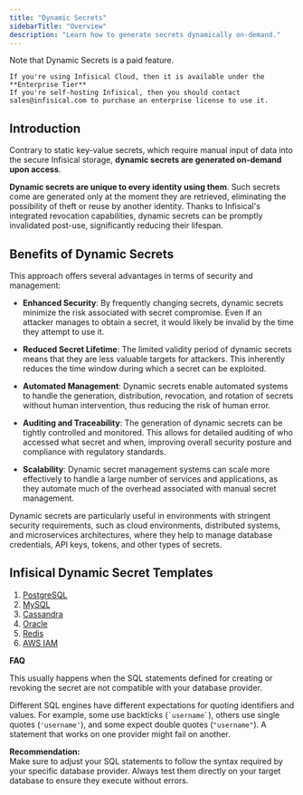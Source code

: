 ```yaml
---
title: "Dynamic Secrets"
sidebarTitle: "Overview"
description: "Learn how to generate secrets dynamically on-demand."
---
```


<Info>
    Note that Dynamic Secrets is a paid feature.

    If you're using Infisical Cloud, then it is available under the **Enterprise Tier** 
    If you're self-hosting Infisical, then you should contact sales@infisical.com to purchase an enterprise license to use it.
</Info>

## Introduction

Contrary to static key-value secrets, which require manual input of data into the secure Infisical storage, **dynamic secrets are generated on-demand upon access**. 

**Dynamic secrets are unique to every identity using them**. Such secrets come are generated only at the moment they are retrieved, eliminating the possibility of theft or reuse by another identity. Thanks to Infisical's integrated revocation capabilities, dynamic secrets can be promptly invalidated post-use, significantly reducing their lifespan.

## Benefits of Dynamic Secrets

This approach offers several advantages in terms of security and management:

- **Enhanced Security**: By frequently changing secrets, dynamic secrets minimize the risk associated with secret compromise. Even if an attacker manages to obtain a secret, it would likely be invalid by the time they attempt to use it.

- **Reduced Secret Lifetime**: The limited validity period of dynamic secrets means that they are less valuable targets for attackers. This inherently reduces the time window during which a secret can be exploited.

- **Automated Management**: Dynamic secrets enable automated systems to handle the generation, distribution, revocation, and rotation of secrets without human intervention, thus reducing the risk of human error.

- **Auditing and Traceability**: The generation of dynamic secrets can be tightly controlled and monitored. This allows for detailed auditing of who accessed what secret and when, improving overall security posture and compliance with regulatory standards.

- **Scalability**: Dynamic secret management systems can scale more effectively to handle a large number of services and applications, as they automate much of the overhead associated with manual secret management.

Dynamic secrets are particularly useful in environments with stringent security requirements, such as cloud environments, distributed systems, and microservices architectures, where they help to manage database credentials, API keys, tokens, and other types of secrets.

## Infisical Dynamic Secret Templates

1. [PostgreSQL](./postgresql)
2. [MySQL](./mysql)
3. [Cassandra](./cassandra)
4. [Oracle](./oracle)
6. [Redis](./redis)
5. [AWS IAM](./aws-iam)

**FAQ**

<AccordionGroup>
<Accordion title="Why is my SQL dynamic secret failing when I generate a lease?">
  This usually happens when the SQL statements defined for creating or revoking the secret are not compatible with your database provider.

  Different SQL engines have different expectations for quoting identifiers and values. For example, some use backticks (`` `username` ``), others use single quotes (`'username'`), and some expect double quotes (`"username"`). A statement that works on one provider might fail on another.

  **Recommendation:**  
  Make sure to adjust your SQL statements to follow the syntax required by your specific database provider. Always test them directly on your target database to ensure they execute without errors.
</Accordion>
</AccordionGroup>
